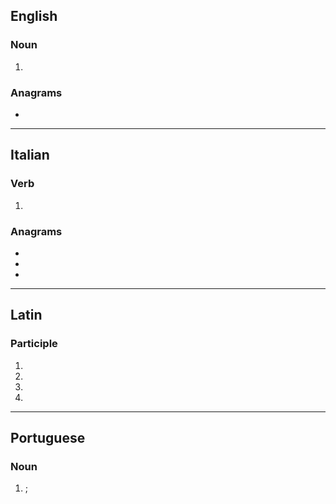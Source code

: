 {{also|arāti}}
==English==

===Noun===
{{en-noun|-}}

# {{alternative form of|en|aarti}}

===Anagrams===
* {{anagrams|en|a=aairt|Arita|Atari|Taira|aarti|atari|atria|raita|riata|taira|tarai|tiara}}

----

==Italian==

===Verb===
{{head|it|past participle form}}

# {{masculine plural past participle of|it|arare|nocat=1}}

===Anagrams===
* {{l|it|irata}}
* {{l|it|tarai}}
* {{l|it|tiara}}

----

==Latin==

===Participle===
{{la-part-form|arātī}}

# {{inflection of|la|arātus||nom|m|p}}
# {{inflection of|la|arātus||gen|m|s}}
# {{inflection of|la|arātus||gen|n|s}}
# {{inflection of|la|arātus||voc|m|p}}

----

==Portuguese==

===Noun===
{{pt-noun|m}}

# {{lb|pt|Hinduism}} {{l|en|arati}}; {{l|en|aarti}} {{gloss|prayer ritual involving candles}}